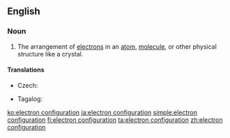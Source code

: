 ==English==
{{wikipedia}}

===Noun===
{{en-noun|head=[[electron]] [[configuration]]}}

# {{context|physics|chemistry|lang=en}} The arrangement of [[electron]]s in an [[atom]], [[molecule]], or other physical structure like a crystal.

====Translations====
{{trans-top|arrangement of electrons}}
* Czech: {{t|cs|elektronová konfigurace|f}}
{{trans-mid}}
* Tagalog: {{t|tl|kalarawnan ng dagisik}}
{{trans-bottom}}

[[ko:electron configuration]]
[[ja:electron configuration]]
[[simple:electron configuration]]
[[fi:electron configuration]]
[[ta:electron configuration]]
[[zh:electron configuration]]